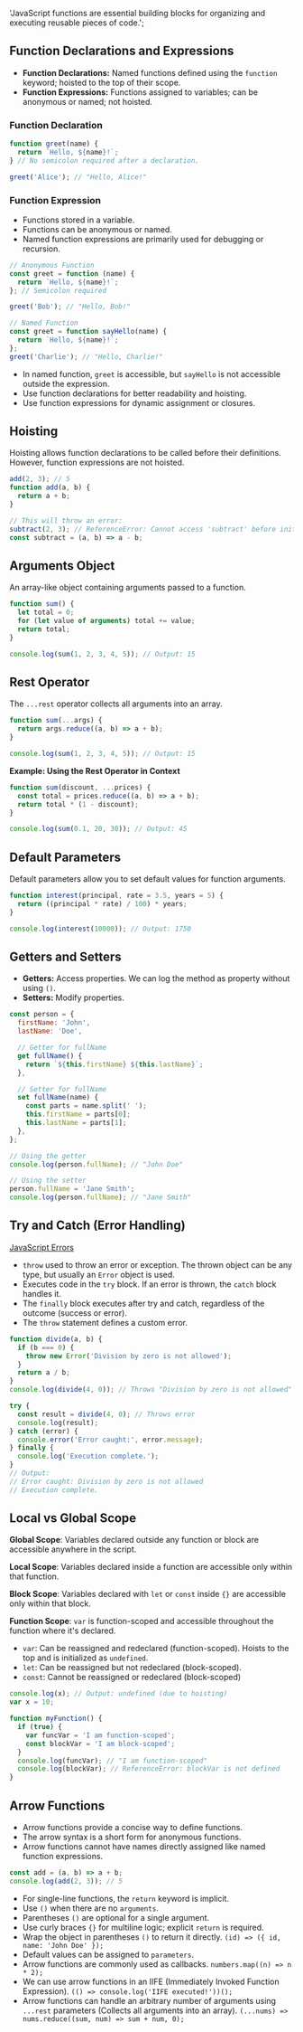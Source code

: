   'JavaScript functions are essential building blocks for organizing and executing reusable pieces of code.';

## Function Declarations and Expressions

- **Function Declarations:** Named functions defined using the `function` keyword; hoisted to the top of their scope.
- **Function Expressions:** Functions assigned to variables; can be anonymous or named; not hoisted.

### Function Declaration

```js
function greet(name) {
  return `Hello, ${name}!`;
} // No semicolon required after a declaration.

greet('Alice'); // "Hello, Alice!"
```

### Function Expression

- Functions stored in a variable.
- Functions can be anonymous or named.
- Named function expressions are primarily used for debugging or recursion.

```js
// Anonymous Function
const greet = function (name) {
  return `Hello, ${name}!`;
}; // Semicolon required

greet('Bob'); // "Hello, Bob!"

// Named Function
const greet = function sayHello(name) {
  return `Hello, ${name}!`;
};
greet('Charlie'); // "Hello, Charlie!"
```

- In named function, `greet` is accessible, but `sayHello` is not accessible outside the expression.
- Use function declarations for better readability and hoisting.
- Use function expressions for dynamic assignment or closures.

## Hoisting

Hoisting allows function declarations to be called before their definitions. However, function expressions are not hoisted.

```js
add(2, 3); // 5
function add(a, b) {
  return a + b;
}

// This will throw an error:
subtract(2, 3); // ReferenceError: Cannot access 'subtract' before initialization
const subtract = (a, b) => a - b;
```

## Arguments Object

An array-like object containing arguments passed to a function.

```js
function sum() {
  let total = 0;
  for (let value of arguments) total += value;
  return total;
}

console.log(sum(1, 2, 3, 4, 5)); // Output: 15
```

## Rest Operator

The `...rest` operator collects all arguments into an array.

```js
function sum(...args) {
  return args.reduce((a, b) => a + b);
}

console.log(sum(1, 2, 3, 4, 5)); // Output: 15
```

**Example: Using the Rest Operator in Context**

```js
function sum(discount, ...prices) {
  const total = prices.reduce((a, b) => a + b);
  return total * (1 - discount);
}

console.log(sum(0.1, 20, 30)); // Output: 45
```

## Default Parameters

Default parameters allow you to set default values for function arguments.

```js
function interest(principal, rate = 3.5, years = 5) {
  return ((principal * rate) / 100) * years;
}

console.log(interest(10000)); // Output: 1750
```

## Getters and Setters

- **Getters:** Access properties. We can log the method as property without using `()`.
- **Setters:** Modify properties.

```js
const person = {
  firstName: 'John',
  lastName: 'Doe',

  // Getter for fullName
  get fullName() {
    return `${this.firstName} ${this.lastName}`;
  },

  // Setter for fullName
  set fullName(name) {
    const parts = name.split(' ');
    this.firstName = parts[0];
    this.lastName = parts[1];
  },
};

// Using the getter
console.log(person.fullName); // "John Doe"

// Using the setter
person.fullName = 'Jane Smith';
console.log(person.fullName); // "Jane Smith"
```

## Try and Catch (Error Handling)

[JavaScript Errors](https://www.w3schools.com/js/js_errors.asp)

- `throw` used to throw an error or exception. The thrown object can be any type, but usually an `Error` object is used.
- Executes code in the `try` block. If an error is thrown, the `catch` block handles it.
- The `finally` block executes after try and catch, regardless of the outcome (success or error).
- The `throw` statement defines a custom error.

```js
function divide(a, b) {
  if (b === 0) {
    throw new Error('Division by zero is not allowed');
  }
  return a / b;
}
console.log(divide(4, 0)); // Throws "Division by zero is not allowed"

try {
  const result = divide(4, 0); // Throws error
  console.log(result);
} catch (error) {
  console.error('Error caught:', error.message);
} finally {
  console.log('Execution complete.');
}
// Output:
// Error caught: Division by zero is not allowed
// Execution complete.
```

## Local vs Global Scope

**Global Scope**: Variables declared outside any function or block are accessible anywhere in the script.

**Local Scope**: Variables declared inside a function are accessible only within that function.

**Block Scope**: Variables declared with `let` or `const` inside `{}` are accessible only within that block.

**Function Scope**: `var` is function-scoped and accessible throughout the function where it's declared.

- `var`: Can be reassigned and redeclared (function-scoped). Hoists to the top and is initialized as `undefined`.
- `let`: Can be reassigned but not redeclared (block-scoped).
- `const`: Cannot be reassigned or redeclared (block-scoped)

```js
console.log(x); // Output: undefined (due to hoisting)
var x = 10;

function myFunction() {
  if (true) {
    var funcVar = 'I am function-scoped';
    const blockVar = 'I am block-scoped';
  }
  console.log(funcVar); // "I am function-scoped"
  console.log(blockVar); // ReferenceError: blockVar is not defined
}
```

## Arrow Functions

- Arrow functions provide a concise way to define functions.
- The arrow syntax is a short form for anonymous functions.
- Arrow functions cannot have names directly assigned like named function expressions.

```js
const add = (a, b) => a + b;
console.log(add(2, 3)); // 5
```

- For single-line functions, the `return` keyword is implicit.
- Use `()` when there are no `arguments`.
- Parentheses `()` are optional for a single argument.
- Use curly braces `{}` for multiline logic; explicit `return` is required.
- Wrap the object in parentheses `()` to return it directly. `(id) => ({ id, name: 'John Doe' });`
- Default values can be assigned to `parameters`.
- Arrow functions are commonly used as callbacks. `numbers.map((n) => n * 2);`
- We can use arrow functions in an IIFE (Immediately Invoked Function Expression). `(() => console.log('IIFE executed!'))();`
- Arrow functions can handle an arbitrary number of arguments using `...rest` parameters (Collects all arguments into an array). `(...nums) => nums.reduce((sum, num) => sum + num, 0);`
